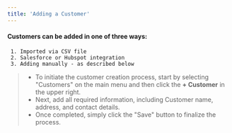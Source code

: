 ```yaml
---
title: 'Adding a Customer'
---
```


####  Customers can be added in one of three ways:
	 1. Imported via CSV file
	 2. Salesforce or Hubspot integration
	 3. Adding manually - as described below

>  - To initiate the customer creation process, start by selecting "Customers" on the main menu and then click the **+ Customer** in the upper right. <br/>
>  - Next, add all required information, including Customer name, address, and contact details. <br/>
>  - Once completed, simply click the "Save" button to finalize the process.